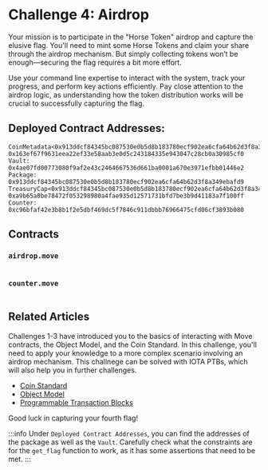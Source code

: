 




# Challenge 4: Airdrop

Your mission is to participate in the "Horse Token" airdrop and capture the elusive flag. You'll need to mint some Horse Tokens and claim your share through the airdrop mechanism. But simply collecting tokens won’t be enough—securing the flag requires a bit more effort.

Use your command line expertise to interact with the system, track your progress, and perform key actions efficiently. Pay close attention to the airdrop logic, as understanding how the token distribution works will be crucial to successfully capturing the flag.

## Deployed Contract Addresses:
```
CoinMetadata<0x913ddcf84345bc087530e0b5d8b183780ecf902ea6cfa64b62d3f8a349ebafd9::airdrop::AIRDROP>: 0x163ef67f9631eea22ef33e58aab3e0d5c243184335e943047c28cb0a30985cf0
Vault: 0x4ae07fd00773080f9af2e43c2464667536d661ba0001a670e3971efbb01446e2
Package: 0x913ddcf84345bc087530e0b5d8b183780ecf902ea6cfa64b62d3f8a349ebafd9
TreasuryCap<0x913ddcf84345bc087530e0b5d8b183780ecf902ea6cfa64b62d3f8a349ebafd9::airdrop::AIRDROP>: 0xa9b65a0be78472f053298980a4fae935d12571731bfd7be3b9d41183a7f100ff
Counter: 0xc96bfaf42e3b8b1f2e5dbf469dc5f7846c911dbbb76966475cfd06cf3893b080
```

## Contracts

### `airdrop.move`
```move file=<rootDir>/docs/examples/move/ctf/challenge_4/sources/airdrop.move
```

### `counter.move`
```move file=<rootDir>/docs/examples/move/ctf/challenge_4/sources/counter.move
```

## Related Articles
Challenges 1-3 have introduced you to the basics of interacting with Move contracts, the Object Model, and the Coin Standard. In this challenge, you'll need to apply your knowledge to a more complex scenario involving an airdrop mechanism.
This challnege can be solved with IOTA PTBs, which will also help you in further challenges.

- [Coin Standard](../standards/coin.mdx)
- [Object Model](../iota-101/objects/object-model.mdx)
- [Programmable Transaction Blocks](../iota-101/transactions/ptb/working-with-ptbs.mdx)



Good luck in capturing your fourth flag!


:::info
Under `Deployed Contract Addresses`, you can find the addresses of the package as well as the `Vault`. Carefully check what the constraints are for the `get_flag` function to work, as it has some assertions that need to be met.
:::

<ChallengeVerifier expectedObjectType="0x913ddcf84345bc087530e0b5d8b183780ecf902ea6cfa64b62d3f8a349ebafd9::airdrop::Flag" />